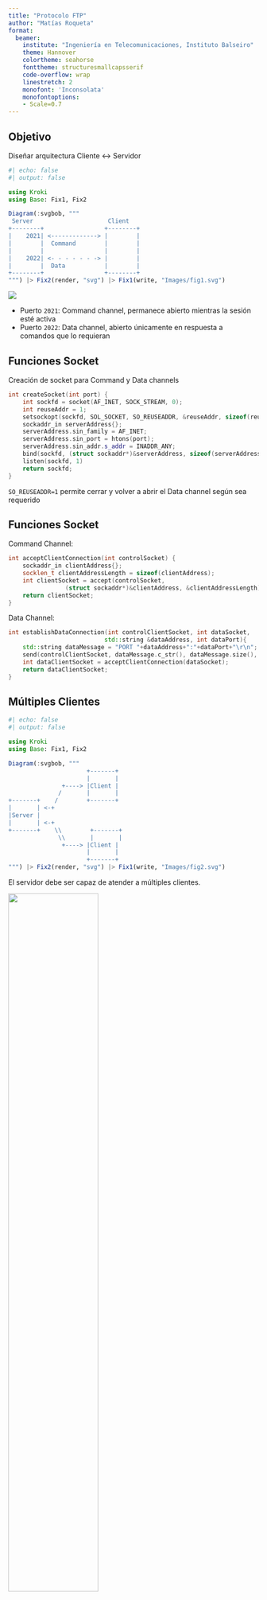 ```yaml
---
title: "Protocolo FTP"
author: "Matías Roqueta"
format: 
  beamer:
    institute: "Ingeniería en Telecomunicaciones, Instituto Balseiro"
    theme: Hannover
    colortheme: seahorse
    fonttheme: structuresmallcapsserif
    code-overflow: wrap   
    linestretch: 2
    monofont: 'Inconsolata'
    monofontoptions: 
    - Scale=0.7
---
```


## Objetivo

Diseñar arquitectura Cliente $\leftrightarrow$ Servidor 

```julia
#| echo: false
#| output: false

using Kroki 
using Base: Fix1, Fix2

Diagram(:svgbob, """
 Server                     Client  
+--------+                 +--------+
|    2021| <-------------> |        |
|        |  Command        |        |
|        |                 |        |
|    2022| <- - - - - - -> |        |
|        |  Data           |        |
+--------+                 +--------+
""") |> Fix2(render, "svg") |> Fix1(write, "Images/fig1.svg")
```

![](Images/fig1.svg){fig-align="center"}

- Puerto `2021`: Command channel, permanece abierto mientras la sesión esté activa
- Puerto `2022`: Data channel, abierto únicamente en respuesta a comandos que lo requieran

## Funciones Socket 

Creación de socket para Command y Data channels

```cpp
int createSocket(int port) {
    int sockfd = socket(AF_INET, SOCK_STREAM, 0);
    int reuseAddr = 1;
    setsockopt(sockfd, SOL_SOCKET, SO_REUSEADDR, &reuseAddr, sizeof(reuseAddr))
    sockaddr_in serverAddress{};
    serverAddress.sin_family = AF_INET;
    serverAddress.sin_port = htons(port);
    serverAddress.sin_addr.s_addr = INADDR_ANY;
    bind(sockfd, (struct sockaddr*)&serverAddress, sizeof(serverAddress))
    listen(sockfd, 1)
    return sockfd;
}
``` 

`SO_REUSEADDR=1` permite cerrar y volver a abrir el Data channel según sea requerido

## Funciones Socket

Command Channel:
```cpp
int acceptClientConnection(int controlSocket) {
    sockaddr_in clientAddress{};
    socklen_t clientAddressLength = sizeof(clientAddress);
    int clientSocket = accept(controlSocket,
                (struct sockaddr*)&clientAddress, &clientAddressLength);
    return clientSocket;
}
```
Data Channel:
```cpp
int establishDataConnection(int controlClientSocket, int dataSocket,
                           std::string &dataAddress, int dataPort){
    std::string dataMessage = "PORT "+dataAddress+":"+dataPort+"\r\n";
    send(controlClientSocket, dataMessage.c_str(), dataMessage.size(), 0);
    int dataClientSocket = acceptClientConnection(dataSocket);
    return dataClientSocket;
}
```

## Múltiples Clientes

```julia
#| echo: false
#| output: false

using Kroki 
using Base: Fix1, Fix2

Diagram(:svgbob, """
                      +-------+
                      |       |   
               +----> |Client |
              /       |       |
+-------+    /        +-------+ 
|       | <-+          
|Server | 
|       | <-+          
+-------+    \\        +-------+ 
              \\       |       |
               +----> |Client |
                      |       |
                      +-------+
""") |> Fix2(render, "svg") |> Fix1(write, "Images/fig2.svg")
```
El servidor debe ser capaz de atender a múltiples clientes.

![](Images/fig2.svg){fig-align="center" width="60%"}

- La conexión Cliente $\leftrightarrow$ Servidor debe ser no-bloqueante. 
- Esto se logra con un _fork_ al recibir conexión entrante.


## Múltiples Clientes - Main
```cpp
int controlSocket = createSocket(2021);
std::vector<pollfd> pollFds(1);
pollFds[0].fd = controlSocket; pollFds[0].events = POLLIN;
while (true) {
    int pollResult = poll(pollFds.data(), pollFds.size(), -1);
    if (pollFds[0].revents & POLLIN) {
        pid_t pid = fork();
        if (pid == 0) {
            int controlClientSocket = acceptClientConnection(controlSocket);
            closeSocket(controlSocket);
            handleClientConnection(controlClientSocket);
            return 0;
        }
    }
}
closeSocket(controlSocket);
```

## Loop de Respuestas

```cpp
void handleClientConnection(int controlClientSocket) {
    sendWelcomeMessage(controlClientSocket);
    bool authenticated = false;
    char commandBuffer[1024];
    while (true) {
        memset(commandBuffer, 0, sizeof(commandBuffer));
        ssize_t bytesRead = recv(controlClientSocket, commandBuffer, 
                                 sizeof(commandBuffer), 0);
        std::vector<std::string> commandParts = splitCommand(commandBuffer);
        if (!authenticated) {
            // Rechazo de comandos excepto USER PASS o QUIT + respuesta
        } else {
            // Aceptación de otros comandos + respuesta
        }
    } 
    closeSocket(controlClientSocket);
}
```

## Comandos Implementados

:::: {.columns}

::: {.column width="50%"}

Comandos que usan solamente Command channel:

\vspace{1em}

- `USER <user>`
- `PASS <pass>`
- `CWD <dir>`
- `CDUP`
- `MKD <dir>`
- `RMD <dir>`
- `DELE <file>`
- `QUIT`

:::

::: {.column width="50%"}

Comandos que usan ambos Command y Data channel:

\vspace{1em}

- `LIST`
- `RETR <file>`
- `STOR <file>`

:::

::::

La distinción principal en la implementación de los diferentes comandos depende de si estos usan o no el Data channel.

## Ejecución general de comandos

```julia
#| echo: false
#| output: false

Diagram(:seqdiag, """
{
  default_fontsize = 16
  node_height = 45
  node_width = 100
  default_node_color = none
  activation = none;
  edge_length = 500;
  default_note_color = white;
  Server [label="Server", fontsize=20]
  Client [label="Client", fontsize=20]
  Server <- Client [label="request"];
  === Ejecución de request ===
  Server -> Client [label="reply"]
}""") |> Fix2(render, "svg") |> Fix1(write, "Images/general.svg")
```
- Cliente inicia request envíando un código FTP por el Command channel
\vspace{-1em}

![](Images/general.svg){fig-align="center" width="85%"}

- Servidor eventualmente responde envíando un código de respuesta FTP por el command channel
- Ejecución de request puede incluír intercambio de más mensajes y/o uso del Data channel. 

## Comando RETR \<file\>

```julia
#| echo: false
#| output: false

Diagram(:seqdiag, """
{
  default_fontsize = 16
  node_height = 45
  node_width = 100
  default_node_color = none
  activation = none;
  edge_length = 500;
  default_note_color = white;
  Server [label="Server", fontsize=20]
  Client [label="Client", fontsize=20]
  Server <- Client [label="RETR <file>"];
  Server -> Client [label="150: Opening data connection.", leftnote="Open Data\nChannel", rightnote="Open Data\nChannel"]
  Server --> Client [label="<file>"]
  Server --> Client [label="0 bytes", leftnote="Close Data\nChannel", rightnote="Close Data\nChannel"]
  Server -> Client [label="226: File transfer successful."]
}""") |> Fix2(render, "svg") |> Fix1(write, "Images/retr.svg")
```

![](Images/retr.svg){fig-align="center"}

## RETR - Server side

```cpp
void handleRETRCommand(int controlClientSocket, const std::string& args) {
    sendResponse(controlClientSocket, "150 Opening data connection.\r\n");
    int dataSocket = createSocket(dataPort);
    int dataClientSocket = establishDataConnection(controlClientSocket,
                           dataSocket, dataAddress, dataPort);
    if (sendFile(dataClientSocket, filename)) {
        std::string response = "226 File transfer successful.";
    } else {
        std::string response = "451 File transfer failed.";
    }
    closeSocket(dataClientSocket);
    closeSocket(dataSocket);
    sendResponse(controlClientSocket, response);
    return;
}
```

## RETR - Server side

```cpp
bool sendFile(int socket, const std::string& filename) {
    std::ifstream file(filename, std::ios::binary);
    if (!file) {
        std::cerr << "Failed to open file: " << filename << std::endl;
        return false;
    }
    std::vector<char> buffer(std::istreambuf_iterator<char>(file), {});
    file.close();
    ssize_t bytesSent = send(socket, buffer.data(), buffer.size(), 0);
    if (bytesSent == -1) {
        std::cerr << "Failed to send file contents." << std::endl;
        return false;
    }
    return true;
}
```

## RETR - Client side

```cpp
void recvFile(int controlSocket, const std::string& filename) {
    std::string response;
    receiveResponse(controlSocket, response);
    if (response.substr(0, 3) != "150")
        return;
    int dataSocket = establishDataConnection(controlSocket);
    const int bufferSize = 1024;
    std::vector<char> buffer(bufferSize);
    ssize_t bytesRead;
    while (bytesRead = recv(dataSocket, buffer.data(), bufferSize, 0) > 0) {
        file.write(buffer.data(), bytesRead);
    }
    file.close();
    receiveResponse(controlSocket, response);
    closeSocket(dataSocket);
    return;
}
```

## Comando STOR \<file\>

```julia
#| echo: false
#| output: false

Diagram(:seqdiag, """
{
  default_fontsize = 16
  node_height = 45
  node_width = 100
  default_node_color = none
  activation = none;
  edge_length = 500;
  default_note_color = white;
  Server [label="Server", fontsize=20]
  Client [label="Client", fontsize=20]
  Server <- Client [label="STOR <file>"];
  Server -> Client [label="150: Opening data connection.", leftnote="Open Data\nChannel", rightnote="Open Data\nChannel"]
  Server <-- Client [label="<file>"]
  Server <-- Client [label="0 bytes", leftnote="Close Data\nChannel", rightnote="Close Data\nChannel"]
  Server -> Client [label="226: File transfer successful."]
}""") |> Fix2(render, "svg") |> Fix1(write, "Images/stor.svg")
```

![](Images/stor.svg){fig-align="center"}

## STOR - Server side

```cpp
void handleSTORCommand(int controlClientSocket, const std::string& args) {
    sendResponse(controlClientSocket, "150 Opening data connection.\r\n");
    int dataSocket = createSocket(dataPort);
    int dataClientSocket = establishDataConnection(controlClientSocket,
                           dataSocket, dataAddress, dataPort);
    if (recvFile(dataClientSocket, filename)) {
      response = "226 File transfer successful.";
    } else {
      response = "451 File transfer failed.";
    }
    closeSocket(dataClientSocket);
    closeSocket(dataSocket);
    sendResponse(controlClientSocket, response);
    return;
}
```

## STOR - Server side

```cpp
bool recvFile(int dataSocket, const std::string& filename) {
    const int bufferSize = 1024;
    std::vector<char> buffer(bufferSize);
    std::ofstream file(filename, std::ios::binary);
    ssize_t bytesRead;
    while (bytesRead = recv(dataSocket, buffer.data(), bufferSize, 0) > 0) {
        file.write(buffer.data(), bytesRead);
        std::cout << "Read " << bytesRead << " bytes" << std::endl;
    }
    if (bytesRead < 0) {
        file.close();
        return false;
    }
    file.close();
    return true;
}
```

## STOR - Client Side

```cpp
void sendFile(int controlSocket, const std::string& filename) {
    std::string response;
    receiveResponse(controlSocket, response);
    if (response.substr(0, 3) != "150") {
        return;
    }
    int dataSocket = establishDataConnection(controlSocket);
    std::ifstream file(filename, std::ios::binary);
    std::vector<char> buffer(std::istreambuf_iterator<char>(file), {});
    file.close();
    ssize_t bytesSent = send(dataSocket, buffer.data(), buffer.size(), 0);
    closeSocket(dataSocket);
    receiveResponse(controlSocket, response);
    return;
}
```

### Demostración